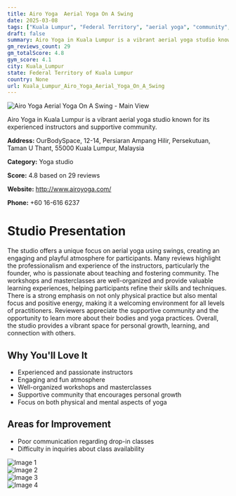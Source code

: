 ```yaml
---
title: Airo Yoga  Aerial Yoga On A Swing
date: 2025-03-08
tags: ["Kuala Lumpur", "Federal Territory", "aerial yoga", "community", "engaging", "Kuala Lumpur"]  
draft: false
summary: Airo Yoga in Kuala Lumpur is a vibrant aerial yoga studio known for its experienced instructors and supportive community.
gm_reviews_count: 29
gm_totalScore: 4.8
gym_score: 4.1
city: Kuala_Lumpur
state: Federal Territory of Kuala Lumpur
country: None
url: Kuala_Lumpur_Airo_Yoga_Aerial_Yoga_On_A_Swing
---
```


<div className="aspect-[16/9] relative my-8">
  <img 
    src="https://lh5.googleusercontent.com/p/AF1QipOmlfnbj6bq7odj0VPy36FMA2xW4IoD7Brtpnkf=w1920-h1080-k-no"
    alt="Airo Yoga  Aerial Yoga On A Swing - Main View"
    className="object-cover absolute inset-0 w-full h-full rounded-lg"
  />
</div>

Airo Yoga in Kuala Lumpur is a vibrant aerial yoga studio known for its experienced instructors and supportive community.

**Address:** OurBodySpace, 12-14, Persiaran Ampang Hilir, Persekutuan, Taman U Thant, 55000 Kuala Lumpur, Malaysia

**Category:** Yoga studio

**Score:** 4.8 based on 29 reviews

**Website:** http://www.airoyoga.com/

**Phone:** +60 16-616 6237

# Studio Presentation

The studio offers a unique focus on aerial yoga using swings, creating an engaging and playful atmosphere for participants. Many reviews highlight the professionalism and experience of the instructors, particularly the founder, who is passionate about teaching and fostering community. The workshops and masterclasses are well-organized and provide valuable learning experiences, helping participants refine their skills and techniques. There is a strong emphasis on not only physical practice but also mental focus and positive energy, making it a welcoming environment for all levels of practitioners. Reviewers appreciate the supportive community and the opportunity to learn more about their bodies and yoga practices. Overall, the studio provides a vibrant space for personal growth, learning, and connection with others.

## Why You'll Love It

- Experienced and passionate instructors
- Engaging and fun atmosphere
- Well-organized workshops and masterclasses
- Supportive community that encourages personal growth
- Focus on both physical and mental aspects of yoga

## Areas for Improvement

- Poor communication regarding drop-in classes
- Difficulty in inquiries about class availability

<div className="grid grid-cols-1 xl:grid-cols-2 gap-4 my-8">
<div className="aspect-[4/3] relative"><img src="https://lh5.googleusercontent.com/p/AF1QipNMMHZNuVaFfR7W30sHpKOaPhTOoefCby7g7-pn=w1920-h1080-k-no" alt="Image 1" className="object-cover absolute inset-0 w-full h-full rounded-lg" /></div>
<div className="aspect-[4/3] relative"><img src="https://lh5.googleusercontent.com/p/AF1QipMp2T262SB8tNUZr8pEIOPbyEbSasJBPpUwIyDp=w1920-h1080-k-no" alt="Image 2" className="object-cover absolute inset-0 w-full h-full rounded-lg" /></div>
<div className="aspect-[4/3] relative"><img src="https://lh5.googleusercontent.com/p/AF1QipNF6pNlqprztfdm-ZOe8PymecqNZ1S1TWmHAguV=w1920-h1080-k-no" alt="Image 3" className="object-cover absolute inset-0 w-full h-full rounded-lg" /></div>
<div className="aspect-[4/3] relative"><img src="https://lh5.googleusercontent.com/p/AF1QipNLXqjNkSZt9y5W7OCrvCG5fHhm_ja2b8g1_LVt=w1920-h1080-k-no" alt="Image 4" className="object-cover absolute inset-0 w-full h-full rounded-lg" /></div>
</div>